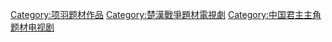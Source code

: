[[Category:项羽题材作品|Category:项羽题材作品]]
[[Category:楚漢戰爭題材電視劇|Category:楚漢戰爭題材電視劇]]
[[Category:中国君主主角题材电视剧|Category:中国君主主角题材电视剧]]